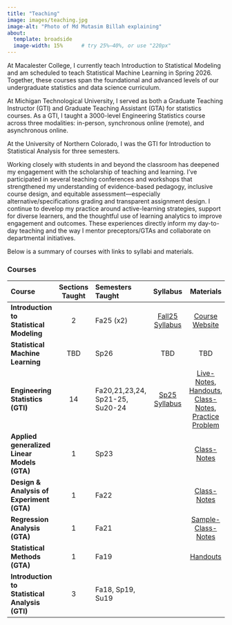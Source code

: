 ```yaml
---
title: "Teaching"
image: images/teaching.jpg
image-alt: "Photo of Md Mutasim Billah explaining"
about:
  template: broadside
  image-width: 15%      # try 25%–40%, or use "220px"
---
```


At Macalester College, I currently teach Introduction to Statistical Modeling and am scheduled to teach Statistical Machine Learning in Spring 2026. Together, these courses span the foundational and advanced levels of our undergraduate statistics and data science curriculum.

At Michigan Technological University, I served as both a Graduate Teaching Instructor (GTI) and Graduate Teaching Assistant (GTA) for statistics courses. As a GTI, I taught a 3000-level Engineering Statistics course across three modalities: in-person, synchronous online (remote), and asynchronous online.

At the University of Northern Colorado, I was the GTI for Introduction to Statistical Analysis for three semesters.

Working closely with students in and beyond the classroom has deepened my engagement with the scholarship of teaching and learning. I’ve participated in several teaching conferences and workshops that strengthened my understanding of evidence-based pedagogy, inclusive course design, and equitable assessment—especially alternative/specifications grading and transparent assignment design. I continue to develop my practice around active-learning strategies, support for diverse learners, and the thoughtful use of learning analytics to improve engagement and outcomes. These experiences directly inform my day-to-day teaching and the way I mentor preceptors/GTAs and collaborate on departmental initiatives.

Below is a summary of courses with links to syllabi and materials.



::: {.column-page}
### Courses

| Course | Sections Taught | Semesters Taught | Syllabus | Materials |
|:-----------------------------------------------|:--:|:---------------------------------------------|:--:|:--:|
| **Introduction to Statistical Modeling** | 2 | Fa25 (x2) | [Fall25 Syllabus](https://mutasim221b.github.io/Mac-STAT-155-Fall-25/syllabus.html) | [Course Website](https://mutasim221b.github.io/Mac-STAT-155-Fall-25) |
| **Statistical Machine Learning** | TBD | Sp26 | TBD | TBD |
| **Engineering Statistics (GTI)** | 14 | Fa20,21,23,24, Sp21-25, Su20-24 | [Sp25 Syllabus](courses/sp25.pdf) | [Live-Notes](courses/in-person-notes.pdf), [Handouts](courses/handouts.pdf), [Class-Notes](courses/class-notes.pdf), [Practice Problem](courses/PP-online.pdf) |
| **Applied generalized Linear Models (GTA)** | 1 | Sp23 |  | [Class-Notes](courses/ma5771-combine.pdf) |
| **Design & Analysis of Experiment (GTA)** | 1 | Fa22 | | [Class-Notes](courses/design.pdf) |
| **Regression Analysis (GTA)** | 1 | Fa21 | | [Sample-Class-Notes](courses/Reg-Sample.pdf) |
| **Statistical Methods (GTA)** | 1 | Fa19 | | [Handouts](courses/stat-method-notes.pdf) |
| **Introduction to Statistical Analysis (GTI)** | 3 | Fa18, Sp19, Su19 | | |
:::
